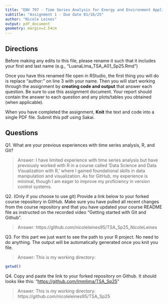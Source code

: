 ```yaml
---
title: "ENV 797 - Time Series Analysis for Energy and Environment Applications | Spring 2025"
subtitle: "Assignment 1 - Due date 01/16/25"
author: "Nicole Leines"
output: pdf_document
geometry: margin=2.54cm
---
```


## Directions

Before making any edits to this file, please rename it such that it includes your first and last name (e.g., "LuanaLima_TSA_A01_Sp25.Rmd")

Once you have this renamed file open in RStudio, the first thing you will do is replace "author:" on line 3 with your name. Then you will start working through the assignment by **creating code and output** that answer each question. Be sure to use this assignment document. Your report should contain the answer to each question and any plots/tables you obtained (when applicable).

When you have completed the assignment, **Knit** the text and code into a single PDF file. Submit this pdf using Sakai.

## Questions

Q1. What are your previous experiences with time series analysis, R, and Git?

> Answer: I have limited experience with time series analysis but have previously worked with R in a course called 'Data Science and Data Visualization with R,' where I gained foundational skills in data manipulation and visualization. As for GitHub, my experience is minimal, though I am eager to improve my proficiency in version control systems.

Q2. (Only if you choose to use git) Provide a link below to your forked course repository in GitHub. Make sure you have pulled all recent changes from the course repository and that you have updated your course README file as instructed on the recorded video "Getting started with Git and Github".

> Answer: https://github.com/nicoleleines95/TSA_Sp25_NicoleLeines

Q3. For this part we just want to see the path to your R project. No need to do anything. The output will be automatically generated once you knit you file.

> Answer: This is my working directory:

```r
getwd()
```

Q4. Copy and paste the link to your forked repository on Github. It should looks like this: "<https://github.com/lmmlima/TSA_Sp25>"

> Answer: This is my working directory: https://github.com/nicoleleines95/TSA_Sp25
